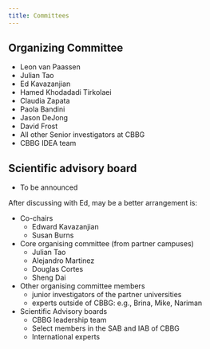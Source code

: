 ```yaml
---
title: Committees
---
```


## Organizing Committee

* Leon van Paassen
* Julian Tao
* Ed Kavazanjian
* Hamed Khodadadi Tirkolaei
* Claudia Zapata
* Paola Bandini
* Jason DeJong 
* David Frost
* All other Senior investigators at CBBG
* CBBG IDEA team

## Scientific advisory board

* To be announced 


::: {.content-visible when-profile="local"}
::: {.callout-note}
After discussing with Ed, may be a better arrangement is:

* Co-chairs
  * Edward Kavazanjian
  * Susan Burns

* Core organising committee (from partner campuses)
  * Julian Tao
  * Alejandro Martinez
  * Douglas Cortes 
  * Sheng Dai

* Other organising committee members
  * junior investigators of the partner universities
  * experts outside of CBBG: e.g., Brina, Mike, Nariman 

* Scientific Advisory boards
  * CBBG leadership team
  * Select members in the SAB and IAB of CBBG
  * International experts
 
:::
:::

